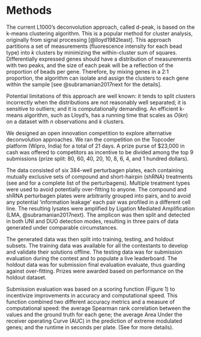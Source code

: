 # Methods

<!-- L1000's measurements are made using the 500 colors of Luminex beads such that two transcripts are identified by a single bead color, to double the count of profiled genes in a single experiment. It follows that a central component of the L1000 assay is the computational deconvolution of gene-specific expression values from composite signals obtained by using the same analyte.  -->

The current L1000's deconvolution approach, called d-peak, is based on the k-means clustering algorithm. This is a popular method for cluster analysis, originally from signal processing [@lloyd1982least]. This approach partitions a set of measurements (fluorescence intensity for each bead type) into $k$ clusters by minimizing the within-cluster sum of squares. Differentially expressed genes should have a distribution of measurements with two peaks, and the size of each peak will be a reflection of the proportion of beads per gene. Therefore, by mixing genes in a 2:1 proportion, the algorithm can isolate and assign the clusters to each gene within the sample [see @subramanian2017next for the details].

Potential limitations of this approach are well known: it tends to split clusters incorrectly when the distributions are not reasonably well separated; it is sensitive to outliers; and it is computationally demanding. An efficient k-means algorithm, such as Lloyd's, has a running time that scales as $O(kn)$ on a dataset with $n$ observations and $k$ clusters.

<!-- We hypothesized that better deconvolution approaches could likely be developed by adapting existing machine learning techniques to L1000 data. To test this hypothesis, we generated a novel experimental dataset of the response of approximately 1,000 genes to 122 different perturbagens (shRNA and compounds) within 4 to 10 replicates. Using the L1000 platform, we varied the detection mode for acquiring the data between two genes per analyte type (DUO) and one gene per analyte type (UNI). We then used the data to run an open innovation competition  [@lakhani2013prize; @blasco2019advancing] where we challenged competitors to provide different solutions for the deconvolution problem, as we describe below. -->

We designed an open innovation competition to explore alternative deconvolution approaches. We ran the competition on the Topcoder platform (Wipro, India) for a total of 21 days. A prize purse of $23,000 in cash was offered to competitors as incentive to be divided among the top 9 submissions (prize split: 80, 60, 40, 20, 10, 8, 6, 4, and 1 hundred dollars).

The data consisted of six 384-well perturbagen plates, each containing mutually exclusive sets of compound and short-hairpin (shRNA) treatments (see \nameref{s1-table.} and \nameref{s2-table.} for a complete list of the perturbagens). Multiple treatment types were used to avoid potentially over-fitting to anyone. The compound and shRNA perturbagen plates were arbitrarily grouped into pairs, and to avoid any potential 'information leakage' each pair was profiled in a different cell line. The resulting lysates were amplified by Ligation Mediated Amplification (LMA, @subramanian2017next). The amplicon was then split and detected in both UNI and DUO detection modes, resulting in three pairs of data generated under comparable circumstances. 

The generated data was then split into training, testing, and holdout subsets. The training data was available for all the contestants to develop and validate their solutions offline. The testing data was for submission evaluation during the contest and to populate a live leaderboard. The holdout data was for submission final evaluation evaluate, thus guarding against over-fitting. Prizes were awarded based on performance on the holdout dataset.

Submission evaluation was based on a scoring function (Figure 1) to incentivize improvements in accuracy and computational speed. This function combined two different accuracy metrics and a measure of computational speed: the average Spearman rank correlation between the values and the ground truth for each gene; the average Area Under the receiver operating Curve (AUC) in the prediction of extreme modulated genes; and the runtime in seconds per plate. (See \nameref{s1-appendix} for more details).

